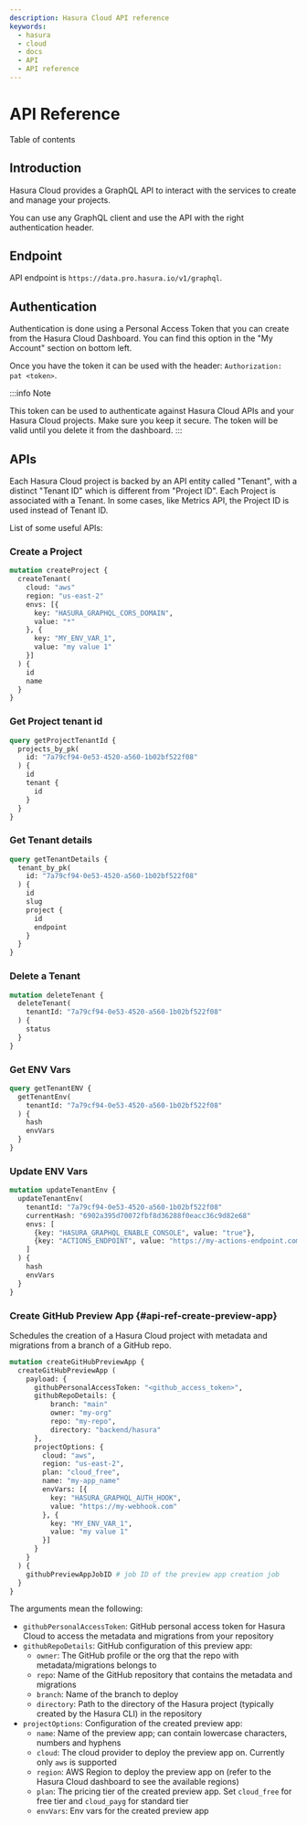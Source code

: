 ```yaml
---
description: Hasura Cloud API reference
keywords:
  - hasura
  - cloud
  - docs
  - API
  - API reference
---
```



# API Reference

<CustomTOCListHead>Table of contents</CustomTOCListHead>
<TOCInline toc={toc} />

## Introduction

Hasura Cloud provides a GraphQL API to interact with the services to
create and manage your projects.

You can use any GraphQL client and use the API with the right
authentication header.

## Endpoint

API endpoint is `https://data.pro.hasura.io/v1/graphql`.

## Authentication

Authentication is done using a Personal Access Token that you can create
from the Hasura Cloud Dashboard. You can find this option in the "My
Account" section on bottom left.

Once you have the token it can be used with the header:
`Authorization: pat <token>`.

:::info Note

This token can be used to authenticate against Hasura Cloud APIs and
your Hasura Cloud projects. Make sure you keep it secure. The token will
be valid until you delete it from the dashboard.
:::

## APIs

Each Hasura Cloud project is backed by an API entity called "Tenant",
with a distinct "Tenant ID" which is different from "Project ID". Each
Project is associated with a Tenant. In some cases, like Metrics API,
the Project ID is used instead of Tenant ID.

List of some useful APIs:

<TOCInline toc={toc[3].children} />

### Create a Project

``` graphql
mutation createProject {
  createTenant(
    cloud: "aws"
    region: "us-east-2"
    envs: [{
      key: "HASURA_GRAPHQL_CORS_DOMAIN",
      value: "*"
    }, {
      key: "MY_ENV_VAR_1",
      value: "my value 1"
    }]
  ) {
    id
    name
  }
}
```

### Get Project tenant id

``` graphql
query getProjectTenantId {
  projects_by_pk(
    id: "7a79cf94-0e53-4520-a560-1b02bf522f08"
  ) {
    id
    tenant {
      id
    }
  }
}
```

### Get Tenant details

``` graphql
query getTenantDetails {
  tenant_by_pk(
    id: "7a79cf94-0e53-4520-a560-1b02bf522f08"
  ) {
    id
    slug
    project {
      id
      endpoint
    }
  }
}
```

### Delete a Tenant

``` graphql
mutation deleteTenant {
  deleteTenant(
    tenantId: "7a79cf94-0e53-4520-a560-1b02bf522f08"
  ) {
    status
  }
}
```

### Get ENV Vars

``` graphql
query getTenantENV {
  getTenantEnv(
    tenantId: "7a79cf94-0e53-4520-a560-1b02bf522f08"
  ) {
    hash
    envVars
  }
}
```

### Update ENV Vars

``` graphql
mutation updateTenantEnv {
  updateTenantEnv(
    tenantId: "7a79cf94-0e53-4520-a560-1b02bf522f08"
    currentHash: "6902a395d70072fbf8d36288f0eacc36c9d82e68"
    envs: [
      {key: "HASURA_GRAPHQL_ENABLE_CONSOLE", value: "true"},
      {key: "ACTIONS_ENDPOINT", value: "https://my-actions-endpoint.com/actions"}
    ]
  ) {
    hash
    envVars
  }
}
```

### Create GitHub Preview App {#api-ref-create-preview-app}

Schedules the creation of a Hasura Cloud project with metadata and
migrations from a branch of a GitHub repo.

``` graphql
mutation createGitHubPreviewApp {
  createGitHubPreviewApp (
    payload: {
      githubPersonalAccessToken: "<github_access_token>",
      githubRepoDetails: {
          branch: "main"
          owner: "my-org"
          repo: "my-repo",
          directory: "backend/hasura"
      },
      projectOptions: {
        cloud: "aws",
        region: "us-east-2",
        plan: "cloud_free",
        name: "my-app_name"
        envVars: [{
          key: "HASURA_GRAPHQL_AUTH_HOOK",
          value: "https://my-webhook.com"
        }, {
          key: "MY_ENV_VAR_1",
          value: "my value 1"
        }]
      }
    }
  ) {
    githubPreviewAppJobID # job ID of the preview app creation job
  }
}
```

The arguments mean the following:

-   `githubPersonalAccessToken`: GitHub personal access token for Hasura
    Cloud to access the metadata and migrations from your repository
-   `githubRepoDetails`: GitHub configuration of this preview app:
    -   `owner`: The GitHub profile or the org that the repo with
        metadata/migrations belongs to
    -   `repo`: Name of the GitHub repository that contains the metadata
        and migrations
    -   `branch`: Name of the branch to deploy
    -   `directory`: Path to the directory of the Hasura project
        (typically created by the Hasura CLI) in the repository
-   `projectOptions`: Configuration of the created preview app:
    -   `name`: Name of the preview app; can contain lowercase
        characters, numbers and hyphens
    -   `cloud`: The cloud provider to deploy the preview app on.
        Currently only `aws` is supported
    -   `region`: AWS Region to deploy the preview app on (refer to the
        Hasura Cloud dashboard to see the available regions)
    -   `plan`: The pricing tier of the created preview app. Set
        `cloud_free` for free tier and `cloud_payg` for standard tier
    -   `envVars`: Env vars for the created preview app

